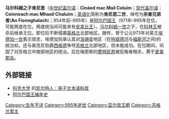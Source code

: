 {{unreferenced|time=2015-05-29T08:58:29+00:00}}
{{Infobox royalty
| name        = 肯尼思二世
| image       = Kenneth II of Scotland.jpg
| succession  = [[苏格兰君主列表|阿尔巴国王]]
| reign       = 971年–995年
| predecessor = [[科林王|科林王]]
| successor   = [[君士坦丁三世_(苏格兰)|康斯坦丁三世]]
| issue       = 阿尔巴国王[[马尔科姆二世_(苏格兰)|马尔科姆二世]]
| house       = [[亚尔宾王朝|亚尔宾王朝]]
| father      = 阿尔巴国王[[马尔科姆一世_(苏格兰)|马尔科姆一世]]
| birth_date  = 954年以前
| death_date  = 995年
| death_place = [[费特凯恩|费特凯恩]]？
|}}
'''马尔科姆之子肯尼思'''（[[中古爱尔兰语|中世纪盖尔语]]：'''Cináed mac Maíl Coluim'''；[[苏格兰盖尔语|现代盖尔语]]：'''Coinneach mac Mhaoil Chaluim'''；[[英语化|英语化]]简称为'''肯尼思二世'''，绰号为'''杀害兄弟者'''('''An Fionnghalach''')；954年前–995年）是[[苏格兰君主列表|阿尔巴国王]]（971年–995年在位，可能两度在位，两度统治间可能夹有[[安拿比王|安拿比王]]）。[[马尔科姆一世_(苏格兰)|马尔科姆一世]]之子，在[[科林王|科林王]]被杀后继承王位。即位后不断侵袭[[英格兰|英格兰]]北部地区。据传，曾于公元973年对英王[[和平者爱德加|埃德加一世]]表示效忠，埃德加则承认其对[[洛锡安|洛锡安]]地区（在[[特威德河|特威德河]]与[[福斯河|福斯河]]之间)的统治权。还与奥克尼伯爵[[挪威的西格德|西格德]]争夺[[苏格兰|苏格兰]]北部地区，但未能成功。在位期间，巩固了对苏格兰中南部地区的统治。后在梅恩斯的[[费特凯恩|费特凯恩]]被反叛者暗杀，葬于[[爱奥那岛|爱奥那岛]]。

==外部链接==
*[http://www.ucc.ie/ 科克大学] {{Wayback|url=http://www.ucc.ie/ |date=20080326140655 }}的[http://celt.ucc.ie/index.html 凯尔特人：电子文本语料库] {{Wayback|url=http://celt.ucc.ie/index.html |date=20100417070602 }}
*[https://web.archive.org/web/20140615163653/http://www.kjhskj75z.talktalk.net/pictish.html#third 阿尔巴国王编年史]

{{s-start}}
{{s-hou|[[亚尔宾王朝|亚尔宾王朝]]||954年以前||995年}}
{{s-reg|}}
{{s-bef|before=[[科林王|科林王]]}}
{{s-ttl|title=[[苏格兰君主列表|阿尔巴国王]]|years=971年–995年}}
{{s-aft|after=[[君士坦丁三世_(苏格兰)|君士坦丁三世]]}}
{{s-end}}
{{苏格兰君主}}
{{Authority control}}
{{英国人物小作品}}

[[Category:生年不详|Category:生年不详]]
[[Category:995年逝世|Category:995年逝世]]
[[Category:亚尔宾王朝|Category:亚尔宾王朝]]
[[Category:苏格兰君主|Category:苏格兰君主]]